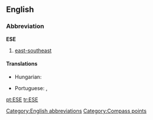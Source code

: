 ==English==

===Abbreviation===
'''ESE'''

# [[east-southeast]]

====Translations====
{{trans-top|east-southeast}}
* Hungarian: {{t-|hu|KDK}}
{{trans-mid}}
* Portuguese: {{t|pt|és-sudeste|m}},  {{t|pt|ESE|m}}
{{trans-bottom}}

[[Category:English abbreviations]]
[[Category:Compass points]]

[[pt:ESE]]
[[tr:ESE]]